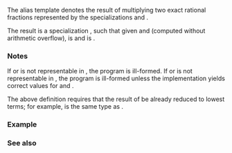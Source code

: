 {{cpp/title|ratio_multiply}}
{{cpp/numeric/ratio/navbar}}
{{ddcl|header=ratio|since=c++11|1=
template&lt; class R1, class R2 &gt;
using ratio_multiply = /* see below */;
}}

The alias template {{tt|std::ratio_multiply}} denotes the result of multiplying two exact rational fractions represented by the {{lc|std::ratio}} specializations {{tt|R1}} and {{tt|R2}}.

The result is a {{lc|std::ratio}} specialization {{c|std::ratio&lt;U, V&gt;}}, such that given  {{c|1=Num == R1::num * R2::num}} and {{c|1=Denom == R1::den * R2::den}} (computed without arithmetic overflow), {{tt|U}} is {{c|std::ratio&lt;Num, Denom&gt;::num}} and {{tt|V}} is {{c|std::ratio&lt;Num, Denom&gt;::den}}.

===Notes===
If {{tt|U}} or {{tt|V}} is not representable in {{lc|std::intmax_t}}, the program is ill-formed. If {{tt|Num}} or {{tt|Denom}} is not representable in {{lc|std::intmax_t}}, the program is ill-formed unless the implementation yields correct values for {{tt|U}} and {{tt|V}}.

The above definition requires that the result of {{c|std::ratio_multiply&lt;R1, R2&gt;}} be already reduced to lowest terms; for example, {{c|std::ratio_multiply&lt;std::ratio&lt;1, 6&gt;, std::ratio&lt;4, 5&gt;&gt;}} is the same type as {{c|std::ratio&lt;2, 15&gt;}}.

===Example===
{{example
|
|code=
#include &lt;iostream&gt;
#include &lt;ratio&gt;

int main()
{
    using two_third = std::ratio&lt;2, 3&gt;;
    using one_sixth = std::ratio&lt;1, 6&gt;;
    using product = std::ratio_multiply&lt;two_third, one_sixth&gt;;
    static_assert(std::ratio_equal_v&lt;product, std::ratio&lt;13, 117&gt;&gt;);
    std::cout &lt;&lt; "2/3 * 1/6 = " &lt;&lt; product::num &lt;&lt; '/' &lt;&lt; product::den &lt;&lt; '\n';
}
|output=
2/3 * 1/6 = 1/9
}}

===See also===
{{dsc begin}}
{{dsc inc|cpp/numeric/ratio/dsc ratio_divide}}
{{dsc end}}

{{langlinks|de|es|fr|it|ja|pt|ru|zh}}
